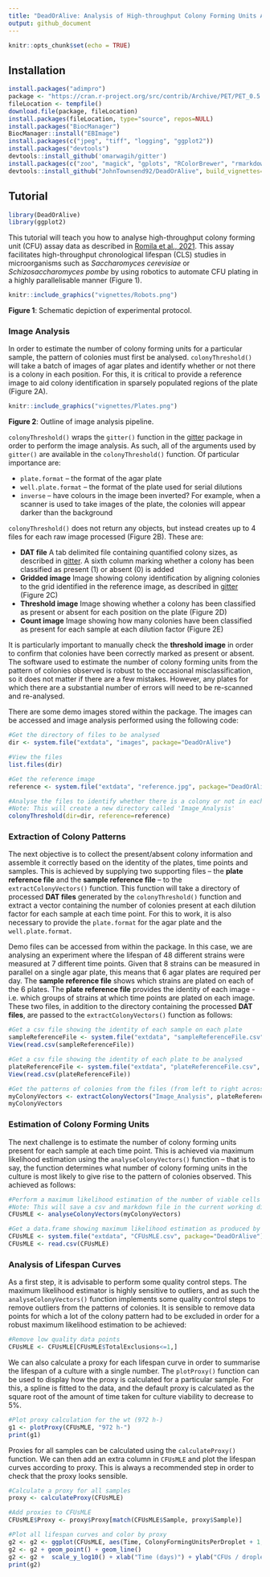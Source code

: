 ```yaml
---
title: "DeadOrAlive: Analysis of High-throughput Colony Forming Units Assays"
output: github_document
---
```


```r
knitr::opts_chunk$set(echo = TRUE)
```

## Installation
```r
install.packages("adimpro")
package <- "https://cran.r-project.org/src/contrib/Archive/PET/PET_0.5.1.tar.gz"
fileLocation <- tempfile()
download.file(package, fileLocation)
install.packages(fileLocation, type="source", repos=NULL)
install.packages("BiocManager")
BiocManager::install("EBImage")
install.packages(c("jpeg", "tiff", "logging", "ggplot2"))
install.packages("devtools")
devtools::install_github('omarwagih/gitter')
install.packages(c("zoo", "magick", "gplots", "RColorBrewer", "rmarkdown", "toOrdinal", "cobs", "rootSolve"))
devtools::install_github("JohnTownsend92/DeadOrAlive", build_vignettes=TRUE)
```

## Tutorial

```r
library(DeadOrAlive)
library(ggplot2)
```

This tutorial will teach you how to analyse high-throughput colony forming unit (CFU) assay data as described in [Romila et al., 2021](https://microbialcell.com/wordpress/wp-content/uploads/2021A-Romila-Microbial-Cell-Advanced-Pub.pdf). This assay facilitates high-throughput chronological lifespan (CLS) studies in microorganisms such as *Saccharomyces cerevisiae* or *Schizosaccharomyces pombe* by using robotics to automate CFU plating in a highly parallelisable manner (Figure 1).

```r
knitr::include_graphics("vignettes/Robots.png")
```

**Figure 1**: Schematic depiction of experimental protocol.

### Image Analysis

In order to estimate the number of colony forming units for a particular sample, the pattern of colonies must first be analysed. `colonyThreshold()` will take a batch of images of agar plates and identify whether or not there is a colony in each position. For this, it is critical to provide a reference image to aid colony identification in sparsely populated regions of the plate (Figure 2A).

```r
knitr::include_graphics("vignettes/Plates.png")
```
**Figure 2**: Outline of image analysis pipeline.

`colonyThreshold()` wraps the `gitter()` function in the [gitter](http://omarwagih.github.io/gitter/) package in order to perform the image analysis. As such, all of the arguments used by `gitter()` are available in the `colonyThreshold()` function. Of particular importance are:

* `plate.format` – the format of the agar plate
* `well.plate.format` – the format of the plate used for serial dilutions
* `inverse` – have colours in the image been inverted? For example, when a scanner is used to take images of the plate, the colonies will appear darker than the background

`colonyThreshold()` does not return any objects, but instead creates up to 4 files for each raw image processed (Figure 2B). These are:

* **DAT file** A tab delimited file containing quantified colony sizes, as described in [gitter](http://omarwagih.github.io/gitter/#gettingstarted). A sixth column marking whether a colony has been classified as present (1) or absent (0) is added
* **Gridded image** Image showing colony identification by aligning colonies to the grid identified in the reference image, as described in [gitter](http://omarwagih.github.io/gitter/#gettingstarted) (Figure 2C)
* **Threshold image** Image showing whether a colony has been classified as present or absent for each position on the plate (Figure 2D)
* **Count image** Image showing how many colonies have been classified as present for each sample at each dilution factor (Figure 2E)
 
It is particularly important to manually check the **threshold image** in order to confirm that colonies have been correctly marked as present or absent. The software used to estimate the number of colony forming units from the pattern of colonies observed is robust to the occasional misclassification, so it does not matter if there are a few mistakes. However, any plates for which there are a substantial number of errors will need to be re-scanned and re-analysed.

There are some demo images stored within the package. The images can be accessed and image analysis performed using the following code:
```r
#Get the directory of files to be analysed
dir <- system.file("extdata", "images", package="DeadOrAlive")

#View the files
list.files(dir)

#Get the reference image
reference <- system.file("extdata", "reference.jpg", package="DeadOrAlive")

#Analyse the files to identify whether there is a colony or not in each position
#Note: This will create a new directory called 'Image_Analysis'
colonyThreshold(dir=dir, reference=reference)
```

### Extraction of Colony Patterns

The next objective is to collect the present/absent colony information and assemble it correctly based on the identity of the plates, time points and samples. This is achieved by supplying two supporting files – the **plate reference file** and the **sample reference file** – to the `extractColonyVectors()` function. This function will take a directory of processed **DAT files** generated by the `colonyThreshold()` function and extract a vector containing the number of colonies present at each dilution factor for each sample at each time point. For this to work, it is also necessary to provide the `plate.format` for the agar plate and the `well.plate.format`.

Demo files can be accessed from within the package. In this case, we are analysing an experiment where the lifespan of 48 different strains were measured at 7 different time points. Given that 8 strains can be measured in parallel on a single agar plate, this means that 6 agar plates are required per day. The **sample reference file** shows which strains are plated on each of the 6 plates. The **plate reference file** provides the identity of each image - i.e. which groups of strains at which time points are plated on each image. These two files, in addition to the directory containing the processed **DAT files**, are passed to the `extractColonyVectors()` function as follows:

```r
#Get a csv file showing the identity of each sample on each plate
sampleReferenceFile <- system.file("extdata", "sampleReferenceFile.csv", package="DeadOrAlive")
View(read.csv(sampleReferenceFile))

#Get a csv file showing the identity of each plate to be analysed
plateReferenceFile <- system.file("extdata", "plateReferenceFile.csv", package="DeadOrAlive")
View(read.csv(plateReferenceFile))

#Get the patterns of colonies from the files (from left to right across the plate)
myColonyVectors <- extractColonyVectors("Image_Analysis", plateReferenceFile, sampleReferenceFile)
myColonyVectors
```

### Estimation of Colony Forming Units

The next challenge is to estimate the number of colony forming units present for each sample at each time point. This is achieved via maximum likelihood estimation using the `analyseColonyVectors()` function – that is to say, the function determines what number of colony forming units in the culture is most likely to give rise to the pattern of colonies observed. This achieved as follows:

```r
#Perform a maximum likelihood estimation of the number of viable cells
#Note: This will save a csv and markdown file in the current working directory
CFUsMLE <- analyseColonyVectors(myColonyVectors)
```

```r
#Get a data.frame showing maximum likelihood estimation as produced by analyseColonyVectors
CFUsMLE <- system.file("extdata", "CFUsMLE.csv", package="DeadOrAlive")
CFUsMLE <- read.csv(CFUsMLE)
```

### Analysis of Lifespan Curves

As a first step, it is advisable to perform some quality control steps. The maximum likelihood estimator is highly sensitive to outliers, and as such the `analyseColonyVectors()` function implements some quality control steps to remove outliers from the patterns of colonies. It is sensible to remove data points for which a lot of the colony pattern had to be excluded in order for a robust maximum likelihood estimation to be achieved:

```r
#Remove low quality data points
CFUsMLE <- CFUsMLE[CFUsMLE$TotalExclusions<=1,]
```

We can also calculate a proxy for each lifespan curve in order to summarise the lifespan of a culture with a single number. The `plotProxy()` function can be used to display how the proxy is calculated for a particular sample. For this, a spline is fitted to the data, and the default proxy is calculated as the square root of the amount of time taken for culture viability to decrease to 5%.

```r
#Plot proxy calculation for the wt (972 h-)
g1 <- plotProxy(CFUsMLE, "972 h-")
print(g1)
```

Proxies for all samples can be calculated using the `calculateProxy()` function. We can then add an extra column in `CFUsMLE` and plot the lifespan curves according to proxy. This is always a recommended step in order to check that the proxy looks sensible.

```r
#Calculate a proxy for all samples
proxy <- calculateProxy(CFUsMLE)

#Add proxies to CFUsMLE
CFUsMLE$Proxy <- proxy$Proxy[match(CFUsMLE$Sample, proxy$Sample)]

#Plot all lifespan curves and color by proxy
g2 <- g2 <- ggplot(CFUsMLE, aes(Time, ColonyFormingUnitsPerDroplet + 1, group=Sample, color=Proxy))
g2 <- g2 + geom_point() + geom_line()
g2 <- g2 +  scale_y_log10() + xlab("Time (days)") + ylab("CFUs / droplet + 1") + scale_color_viridis_c()
print(g2)
```